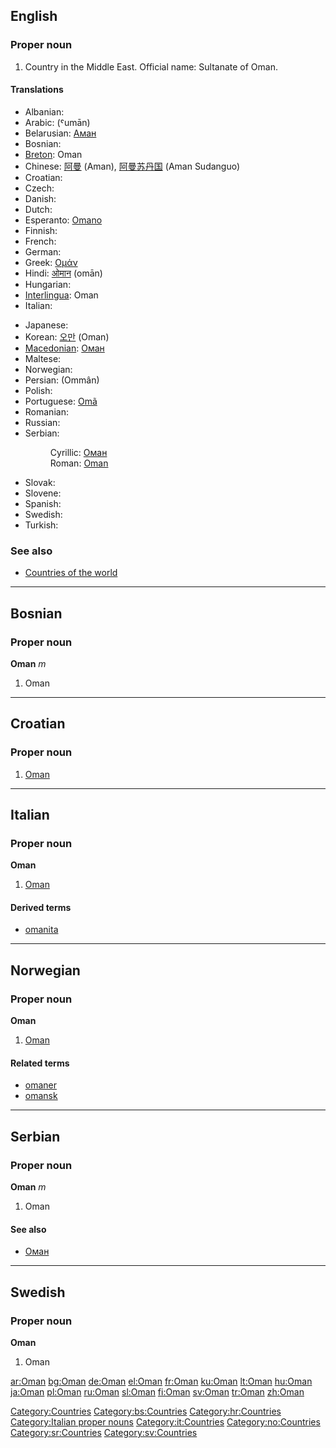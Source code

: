 {{see|oman}}
==English==
{{wikipedia}}

===Proper noun===
{{en-proper noun}}

# Country in the Middle East. Official name: Sultanate of Oman.

====Translations====
{{top}}
* Albanian: {{t-|sq|Omani|xs=Albanian}}
* Arabic: {{Arab|[[عمان|عُمَان]]}} (ˤumān) {{f}}
* Belarusian: [[Аман]] {{m}}
* Bosnian: {{t-|bs|Oman|m}}
* [[Breton]]: Oman
* Chinese: [[阿曼]] (Aman), [[阿曼苏丹国]] (Aman Sudanguo)
* Croatian: {{t-|hr|Oman|m}}
* Czech: {{t-|cs|Omán|m}}
* Danish: {{t-|da|Oman}}
* Dutch: {{t-|nl|Oman}}
* Esperanto: [[Omano]]
* Finnish: {{t+|fi|Oman}}
* French: {{t+|fr|Oman|m}}
* German: {{t+|de|Oman}}
* Greek: [[Ομάν]]
* Hindi: [[ओमान]] (omān)
* Hungarian: {{t+|hu|Omán}}
* [[Interlingua]]: Oman
* Italian: {{t-|it|Oman|m}}
{{mid}}
* Japanese: {{t-|ja|オマーン|tr=Omān|sc=Jpan}}
* Korean: [[오만]] (Oman)
* [[Macedonian]]: [[Оман]] {{m}}
* Maltese: {{t-|mt|Oman|xs=Maltese}}
* Norwegian: {{t-|no|Oman}}
* Persian: {{fa-Arab|[[عمان]]}} (Ommân)
* Polish: {{t+|pl|Oman}}
* Portuguese: [[Omã]]
* Romanian: {{t-|ro|Oman|n}}
* Russian: {{t-|ru|Оман|sc=Cyrl}}
* Serbian:
*: Cyrillic: [[Оман#Serbian|Оман]] {{m}}
*: Roman: [[Oman#Serbian|Oman]] {{m}}
* Slovak: {{t-|sk|Omán|m}}
* Slovene: {{t+|sl|Oman|m}}
* Spanish: {{t+|es|Omán}}
* Swedish: {{t+|sv|Oman}}
* Turkish: {{t+|tr|Umman}}
{{bottom}}

===See also===
* [[Appendix:Countries of the world|Countries of the world]]

[[Category:Countries]]

----

==Bosnian==

===Proper noun===
'''Oman''' ''m''

# Oman

[[Category:bs:Countries]]

----

==Croatian==

===Proper noun===
{{infl|hr|proper noun|g=m}}

# [[#English|Oman]]

[[Category:hr:Countries]]

----

==Italian==
{{wikipedia|lang=it}}

===Proper noun===
'''Oman''' {{m}}

# [[#English|Oman]]

====Derived terms====
* [[omanita]]

[[Category:Italian proper nouns]]
[[Category:it:Countries]]

----

==Norwegian==

===Proper noun===
'''Oman'''

# [[#English|Oman]]

====Related terms====
* [[omaner]]
* [[omansk]]

[[Category:no:Countries]]

----

==Serbian==

===Proper noun===
'''Oman''' ''m''

# Oman

====See also====
* [[Оман#Serbian|Оман]]

[[Category:sr:Countries]]

----

==Swedish==

===Proper noun===
'''Oman'''

# Oman

[[Category:sv:Countries]]

[[ar:Oman]]
[[bg:Oman]]
[[de:Oman]]
[[el:Oman]]
[[fr:Oman]]
[[ku:Oman]]
[[lt:Oman]]
[[hu:Oman]]
[[ja:Oman]]
[[pl:Oman]]
[[ru:Oman]]
[[sl:Oman]]
[[fi:Oman]]
[[sv:Oman]]
[[tr:Oman]]
[[zh:Oman]]